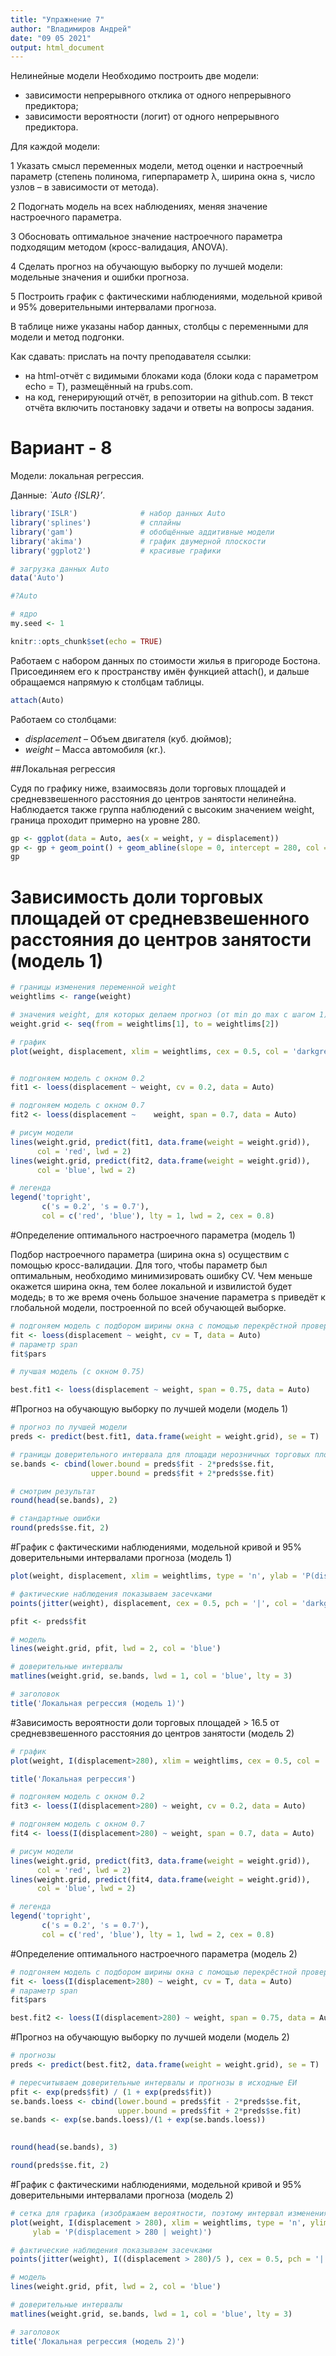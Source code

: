 ```yaml
---
title: "Упражнение 7"
author: "Владимиров Андрей"
date: "09 05 2021"
output: html_document
---
```


Нелинейные модели
Необходимо построить две модели:

 - зависимости непрерывного отклика от одного непрерывного предиктора;
 - зависимости вероятности (логит) от одного непрерывного предиктора.


Для каждой модели:

1 Указать смысл переменных модели, метод оценки и настроечный параметр (степень полинома, гиперпараметр λ, ширина окна s, число узлов – в зависимости от метода).

2 Подогнать модель на всех наблюдениях, меняя значение настроечного параметра.

3 Обосновать оптимальное значение настроечного параметра подходящим методом (кросс-валидация, ANOVA).

4 Сделать прогноз на обучающую выборку по лучшей модели: модельные значения и ошибки прогноза.

5 Построить график с фактическими наблюдениями, модельной кривой и 95% доверительными интервалами прогноза.

В таблице ниже указаны набор данных, столбцы с переменными для модели и метод подгонки.


Как сдавать: прислать на почту преподавателя ссылки:

 - на html-отчёт с видимыми блоками кода (блоки кода с параметром echo = T), размещённый на rpubs.com.
 - на код, генерирующий отчёт, в репозитории на github.com. В текст отчёта включить постановку задачи и ответы на вопросы задания.

# Вариант - 8

Модели: локальная регрессия.

Данные: *`Auto {ISLR}’*.

```r

library('ISLR')              # набор данных Auto
library('splines')           # сплайны
library('gam')               # обобщённые аддитивные модели
library('akima')             # график двумерной плоскости
library('ggplot2')           # красивые графики

# загрузка данных Auto
data('Auto')

#?Auto

# ядро
my.seed <- 1

knitr::opts_chunk$set(echo = TRUE)
```

Работаем с набором данных по стоимости жилья в пригороде Бостона. Присоединяем его к пространству имён функцией attach(), и дальше обращаемся напрямую к столбцам таблицы.

```r
attach(Auto)
```

Работаем со столбцами:

- *displacement* – Объем двигателя (куб. дюймов);
- *weight* – Масса автомобиля (кг.).

##Локальная регрессия

Судя по графику ниже, взаимосвязь доли торговых площадей и средневзвешенного расстояния до центров занятости нелинейна. Наблюдается также группа наблюдений с высоким значением weight, граница проходит примерно на уровне 280.

```r
gp <- ggplot(data = Auto, aes(x = weight, y = displacement))
gp <- gp + geom_point() + geom_abline(slope = 0, intercept = 280, col = 'red')
gp
```

# Зависимость доли торговых площадей от средневзвешенного расстояния до центров занятости (модель 1)

```r

# границы изменения переменной weight
weightlims <- range(weight)

# значения weight, для которых делаем прогноз (от min до max с шагом 1)
weight.grid <- seq(from = weightlims[1], to = weightlims[2])

# график
plot(weight, displacement, xlim = weightlims, cex = 0.5, col = 'darkgrey')


# подгоняем модель c окном 0.2
fit1 <- loess(displacement ~ weight, cv = 0.2, data = Auto)

# подгоняем модель c окном 0.7
fit2 <- loess(displacement ~ 	weight, span = 0.7, data = Auto)

# рисум модели
lines(weight.grid, predict(fit1, data.frame(weight = weight.grid)),
      col = 'red', lwd = 2)
lines(weight.grid, predict(fit2, data.frame(weight = weight.grid)),
      col = 'blue', lwd = 2)

# легенда
legend('topright', 
       c('s = 0.2', 's = 0.7'),
       col = c('red', 'blue'), lty = 1, lwd = 2, cex = 0.8)
```

#Определение оптимального настроечного параметра (модель 1)

Подбор настроечного параметра (ширина окна s) осуществим с помощью кросс-валидации. Для того, чтобы параметр был оптимальным, необходимо минимизировать ошибку СV. Чем меньше окажется ширина окна, тем более локальной и извилистой будет модедь; в то же время очень большое значение параметра s приведёт к глобальной модели, построенной по всей обучающей выборке.

```r
# подгоняем модель с подбором ширины окна с помощью перекрёстной проверки
fit <- loess(displacement ~ weight, cv = T, data = Auto)
# параметр span
fit$pars

# лучшая модель (с окном 0.75)

best.fit1 <- loess(displacement ~ weight, span = 0.75, data = Auto)
```

#Прогноз на обучающую выборку по лучшей модели (модель 1)

```r
# прогноз по лучшей модели
preds <- predict(best.fit1, data.frame(weight = weight.grid), se = T)

# границы доверительного интервала для площади нерозничных торговых площадей
se.bands <- cbind(lower.bound = preds$fit - 2*preds$se.fit,
                  upper.bound = preds$fit + 2*preds$se.fit)

# смотрим результат
round(head(se.bands), 2)

# стандартные ошибки
round(preds$se.fit, 2)
```

#График с фактическими наблюдениями, модельной кривой и 95% доверительными интервалами прогноза (модель 1)

```r
plot(weight, displacement, xlim = weightlims, type = 'n', ylab = 'P(displacement | weight)')

# фактические наблюдения показываем засечками
points(jitter(weight), displacement, cex = 0.5, pch = '|', col = 'darkgrey')

pfit <- preds$fit

# модель
lines(weight.grid, pfit, lwd = 2, col = 'blue')

# доверительные интервалы
matlines(weight.grid, se.bands, lwd = 1, col = 'blue', lty = 3)

# заголовок
title('Локальная регрессия (модель 1)')
```

#Зависимость вероятности доли торговых площадей > 16.5 от средневзвешенного расстояния до центров занятости (модель 2)

```r
# график
plot(weight, I(displacement>280), xlim = weightlims, cex = 0.5, col = 'darkgrey')

title('Локальная регрессия')

# подгоняем модель c окном 0.2
fit3 <- loess(I(displacement>280) ~ weight, cv = 0.2, data = Auto)

# подгоняем модель c окном 0.7
fit4 <- loess(I(displacement>280) ~ weight, span = 0.7, data = Auto)

# рисум модели
lines(weight.grid, predict(fit3, data.frame(weight = weight.grid)),
      col = 'red', lwd = 2)
lines(weight.grid, predict(fit4, data.frame(weight = weight.grid)),
      col = 'blue', lwd = 2)

# легенда
legend('topright', 
       c('s = 0.2', 's = 0.7'),
       col = c('red', 'blue'), lty = 1, lwd = 2, cex = 0.8)
```

#Определение оптимального настроечного параметра (модель 2)
```r
# подгоняем модель с подбором ширины окна с помощью перекрёстной проверки
fit <- loess(I(displacement>280) ~ weight, cv = T, data = Auto)
# параметр span
fit$pars

best.fit2 <- loess(I(displacement>280) ~ weight, span = 0.75, data = Auto)
```

#Прогноз на обучающую выборку по лучшей модели (модель 2)
```r

# прогнозы
preds <- predict(best.fit2, data.frame(weight = weight.grid), se = T)

# пересчитываем доверительные интервалы и прогнозы в исходные ЕИ
pfit <- exp(preds$fit) / (1 + exp(preds$fit))
se.bands.loess <- cbind(lower.bound = preds$fit - 2*preds$se.fit,
                        upper.bound = preds$fit + 2*preds$se.fit)
se.bands <- exp(se.bands.loess)/(1 + exp(se.bands.loess))

   
round(head(se.bands), 3)

round(preds$se.fit, 2)
```


#График с фактическими наблюдениями, модельной кривой и 95% доверительными интервалами прогноза (модель 2)

```r

# сетка для графика (изображаем вероятности, поэтому интервал изменения y мал)
plot(weight, I(displacement > 280), xlim = weightlims, type = 'n', ylim = c(0, 1),
     ylab = 'P(displacement > 280 | weight)')

# фактические наблюдения показываем засечками
points(jitter(weight), I((displacement > 280)/5 ), cex = 0.5, pch = '|', col = 'darkgrey')

# модель
lines(weight.grid, pfit, lwd = 2, col = 'blue')

# доверительные интервалы
matlines(weight.grid, se.bands, lwd = 1, col = 'blue', lty = 3)

# заголовок
title('Локальная регрессия (модель 2)')
```
